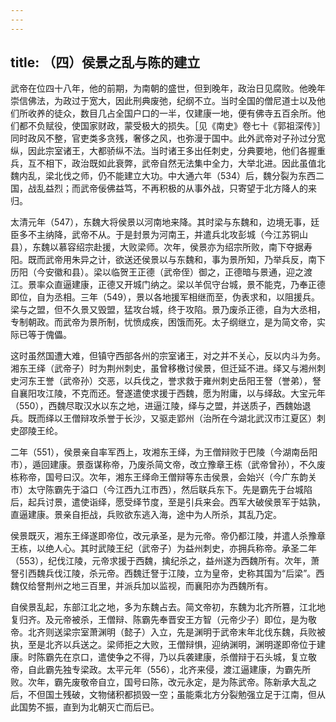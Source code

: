 ```yaml
---
---
---
```

title: （四）侯景之乱与陈的建立
---



武帝在位四十八年，他的前期，为南朝的盛世，但到晚年，政治日见腐败。他晚年崇信佛法，为政过于宽大，因此刑典废弛，纪纲不立。当时全国的僧尼道士以及他们所收养的徒众，数目几占全国户口的一半，仅建康一地，便有佛寺五百余所。他们都不负赋役，使国家财政，蒙受极大的损失。［见《南史》卷七十《郭祖深传》］同时政风不整，官吏类多贪残，奢侈之风，也弥漫于国中。此外武帝对子孙过分宽纵，因此宗室诸王，大都骄纵不法。当时诸王多出任刺史，分典要地，他们各握重兵，互不相下，政治既如此衰弊，武帝自然无法集中全力，大举北进。因此虽值北魏内乱，梁北伐之师，仍不能建立大功。中大通六年（534）后，魏分裂为东西二国，战乱益烈；而武帝佞佛益笃，不再积极的从事外战，只寄望于北方降人的来归。

太清元年（547），东魏大将侯景以河南地来降。其时梁与东魏和，边境无事，廷臣多不主纳降，武帝不从。于是封景为河南王，并遣兵北攻彭城（今江苏铜山县），东魏以慕容绍宗赴援，大败梁师。次年，侯景亦为绍宗所败，南下夺据寿阳。既而武帝用朱异之计，欲送还侯景以与东魏和，事为景所知，乃举兵反，南下历阳（今安徽和县）。梁以临贺王正德（武帝侄）御之，正德暗与景通，迎之渡江。景率众直逼建康，正德又开城门纳之。梁以羊侃守台城，景不能克，乃奉正德即位，自为丞相。三年（549），景以各地援军相继而至，伪表求和，以阻援兵。梁与之盟，但不久景又毁盟，猛攻台城，终于攻陷。景乃废杀正德，自为大丞相，专制朝政。而武帝为景所制，忧愤成疾，困饿而死。太子纲继立，是为简文帝，实际已等于傀儡。

这时虽然国遭大难，但镇守西部各州的宗室诸王，对之并不关心，反以内斗为务。湘东王绎（武帝子）时为荆州刺史，虽曾移檄讨侯景，但迁延不进。绎又与湘州刺史河东王誉（武帝孙）交恶，以兵伐之，誉求救于雍州刺史岳阳王詧（誉弟），詧自襄阳攻江陵，不克而还。詧遂遣使求援于西魏，愿为附庸，以与绎敌。大宝元年（550），西魏尽取汉水以东之地，进逼江陵，绎与之盟，并送质子，西魏始退兵。既而绎以王僧辩攻杀誉于长沙，又驱走郢州（治所在今湖北武汉市江夏区）刺史邵陵王纶。

二年（551），侯景亲自率军西上，攻湘东王绎，为王僧辩败于巴陵（今湖南岳阳市），遁回建康。景亟谋称帝，乃废杀简文帝，改立豫章王栋（武帝曾孙），不久废栋称帝，国号曰汉。次年，湘东王绎命王僧辩等东击侯景，会始兴（今广东韵关市）太守陈霸先于溢口（今江西九江市西），然后联兵东下。先是霸先于台城陷后，起兵讨景，遣使诣绎，愿受绎节度，至是引兵来会。西军大破侯景军于姑孰，直逼建康。景亲自拒战，兵败欲东逃入海，途中为人所杀，其乱乃定。

侯景既灭，湘东王绎遂即帝位，改元承圣，是为元帝。帝仍都江陵，并遣人杀豫章王栋，以绝人心。其时武陵王纪（武帝子）为益州刺史，亦拥兵称帝。承圣二年（553），纪伐江陵，元帝求援于西魏，擒纪杀之，益州遂为西魏所有。次年，萧詧引西魏兵伐江陵，杀元帝。西魏迁詧于江陵，立为皇帝，史称其国为“后梁”。西魏仅给詧荆州之地三百里，并派兵加以监视，而襄阳亦为西魏所有。

自侯景乱起，东部江北之地，多为东魏占去。简文帝初，东魏为北齐所篡，江北地复归齐。及元帝被杀，王僧辩、陈霸先奉晋安王方智（元帝少子）即位，是为敬帝。北齐则送梁宗室萧渊明（懿子）入立，先是渊明于武帝末年北伐东魏，兵败被执，至是北齐以兵送之。梁师拒之大败，王僧辩惧，迎纳渊明，渊明遂即帝位于建康。时陈霸先在京口，遣使争之不得，乃以兵袭建康，杀僧辩于石头城，复立敬帝，自此霸先独专梁政。太平元年（556），北齐来侵，渡江逼建康，为霸先所败。次年，霸先废敬帝自立，国号曰陈，改元永定，是为陈武帝。陈新承大乱之后，不但国土残破，文物储积都损毁一空；虽能乘北方分裂勉强立足于江南，但从此国势不振，直到为北朝灭亡而后已。
